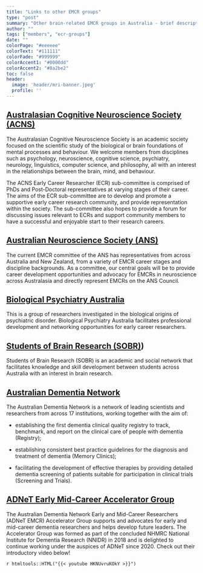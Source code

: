 ```yaml
---
title: "Links to other EMCR groups"
type: "post"
summary: "Other brain-related EMCR groups in Australia - brief descriptions and links"
author: ""
tags: ["members", "ecr-groups"]
date: ""
colorPage: "#eeeeee"
colorText: "#111111"
colorFade: "#999999"
colorAccent1: "#0000dd"
colorAccent2: "#8a2be2"
toc: false
header:
  image: 'header/mri-banner.jpeg'
  profile: ''
---
```


## [Australasian Cognitive Neuroscience Society (ACNS)](https://www.acns.org.au/ecr/)

The Australasian Cognitive Neuroscience Society is an academic society focused on the scientific study of the biological or brain foundations of mental processes and behaviour. We welcome members from disciplines such as psychology, neuroscience, cognitive science, psychiatry, neurology, linguistics, computer science, and philosophy, all with an interest in the relationships between the brain, mind, and behaviour.

The ACNS Early Career Researcher (ECR) sub-committee is comprised of PhDs and Post-Doctoral representatives at varying stages of their career. The aims of the ECR sub-committee are to develop and promote a supportive early career research community, and provide representation within the society. The sub-committee also hopes to provide a forum for discussing issues relevant to ECRs and support community members to have a successful and enjoyable start to their research careers.


## [Australian Neuroscience Society (ANS)](https://www.ans.org.au/about-us/committees/emcr-committee)

The current EMCR committee of the ANS has representatives from across Australia and New Zealand, from a variety of EMCR career stages and discipline backgrounds. As a committee, our central goals will be to provide career development opportunities and advocacy for EMCRs in neuroscience across Australasia and directly represent EMCRs on the ANS Council.

## [Biological Psychiatry Australia](http://www.biolpsychaustralia.com.au/ecrn/)

This is a group of researchers investigated in the biological origins of psychiatric disorder. Biological Psychiatry Australia facilitates professional development and networking opportunities for early career researchers.

## [Students of Brain Research (SOBR)](https://www.sobrnetwork.org/))

Students of Brain Research (SOBR) is an academic and social network that facilitates knowledge and skill development between students across Australia with an interest in brain research.



## [Australian Dementia Network](https://www.australiandementianetwork.org.au/)

The Australian Dementia Network is a network of leading scientists and researchers from across 17 institutions, working together with the aim of:

- establishing the first dementia clinical quality registry to track, benchmark, and report on the clinical care of people with dementia (Registry);

- establishing consistent best practice guidelines for the diagnosis and treatment of dementia (Memory Clinics);

- facilitating the development of effective therapies by providing detailed dementia screening of patients suitable for participation in clinical trials (Screening and Trials).


## [ADNeT Early Mid-Career Accelerator Group](https://www.australiandementianetwork.org.au/special-interest-groups/emcr-accelerator-group/)

The Australian Dementia Network Early and Mid-Career Researchers (ADNeT EMCR) Accelerator Group supports and advocates for early and mid-career dementia researchers and helps develop future leaders. The Accelerator Group was formed as part of the concluded NHMRC National Institute for Dementia Research (NNIDR) in 2018 and is delighted to continue working under the auspices of ADNeT since 2020. Check out their introductory video below!

`r htmltools::HTML("{{< youtube HKNUvruKOkY >}}")`



